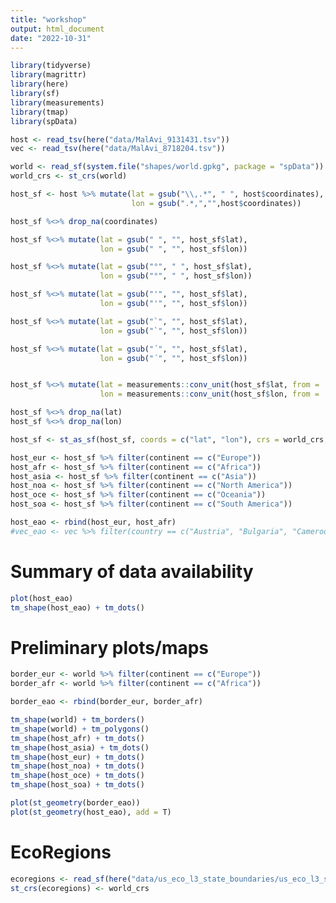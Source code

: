 ```yaml
---
title: "workshop"
output: html_document
date: "2022-10-31"
---
```


```r
library(tidyverse)
library(magrittr)
library(here)
library(sf)
library(measurements)
library(tmap)
library(spData)
```


```r
host <- read_tsv(here("data/MalAvi_9131431.tsv"))
vec <- read_tsv(here("data/MalAvi_8718204.tsv"))
```


```r
world <- read_sf(system.file("shapes/world.gpkg", package = "spData"))
world_crs <- st_crs(world)
```


```r
host_sf <- host %>% mutate(lat = gsub("\\,.*", " ", host$coordinates),
                           lon = gsub(".*,","",host$coordinates))

host_sf %<>% drop_na(coordinates)

host_sf %<>% mutate(lat = gsub(" ", "", host_sf$lat),
                    lon = gsub(" ", "", host_sf$lon))

host_sf %<>% mutate(lat = gsub("°", " ", host_sf$lat),
                    lon = gsub("°", " ", host_sf$lon))

host_sf %<>% mutate(lat = gsub("'", "", host_sf$lat),
                    lon = gsub("'", "", host_sf$lon))

host_sf %<>% mutate(lat = gsub("`", "", host_sf$lat),
                    lon = gsub("`", "", host_sf$lon))

host_sf %<>% mutate(lat = gsub("´", "", host_sf$lat),
                    lon = gsub("´", "", host_sf$lon))


host_sf %<>% mutate(lat = measurements::conv_unit(host_sf$lat, from = 'deg_dec_min', to = 'dec_deg'),
                    lon = measurements::conv_unit(host_sf$lon, from = 'deg_dec_min', to = 'dec_deg'))

host_sf %<>% drop_na(lat)
host_sf %<>% drop_na(lon)

host_sf <- st_as_sf(host_sf, coords = c("lat", "lon"), crs = world_crs, remove = F)

```


```r
host_eur <- host_sf %>% filter(continent == c("Europe"))
host_afr <- host_sf %>% filter(continent == c("Africa"))
host_asia <- host_sf %>% filter(continent == c("Asia"))
host_noa <- host_sf %>% filter(continent == c("North America"))
host_oce <- host_sf %>% filter(continent == c("Oceania"))
host_soa <- host_sf %>% filter(continent == c("South America"))

host_eao <- rbind(host_eur, host_afr)
#vec_eao <- vec %>% filter(country == c("Austria", "Bulgaria", "Cameroon", "Czech Republic", "France", "Germany", "Italy", "Lithuania", "Madagascar", "Portugal", "Russia", "Spain", "Switzerland", "Turkey"))
```

# Summary of data availability

```r
plot(host_eao)
tm_shape(host_eao) + tm_dots()
```



# Preliminary plots/maps

```r
border_eur <- world %>% filter(continent == c("Europe"))
border_afr <- world %>% filter(continent == c("Africa"))

border_eao <- rbind(border_eur, border_afr)
```

```r
tm_shape(world) + tm_borders()
tm_shape(world) + tm_polygons()
tm_shape(host_afr) + tm_dots()
tm_shape(host_asia) + tm_dots()
tm_shape(host_eur) + tm_dots()
tm_shape(host_noa) + tm_dots()
tm_shape(host_oce) + tm_dots()
tm_shape(host_soa) + tm_dots()

```


```r
plot(st_geometry(border_eao))
plot(st_geometry(host_eao), add = T)
```



# EcoRegions

```r
ecoregions <- read_sf(here("data/us_eco_l3_state_boundaries/us_eco_l3_state_boundaries.shp"))
st_crs(ecoregions) <- world_crs
```



